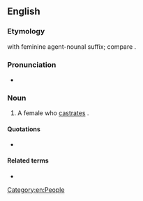 ==English==

===Etymology===
{{suffix|en|castrate|rix}} with feminine agent-nounal suffix; compare {{m|en|castrator}}.

===Pronunciation===
* {{a|UK}} {{IPA|/kæsˈtɹeɪtɹɪks/|lang=en}}

===Noun===
{{en-noun|castratrices}}

# {{lb|en|chiefly|used in|_|philosophy|or|psychoanalysis}} A female who [[castrate]]s {{qualifier|either literally or metaphorically}}.

====Quotations====
* {{seeCites}}

====Related terms====
* {{l|en|castrator}}

[[Category:en:People]]
